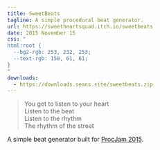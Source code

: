 ```yaml
---
title: SweetBeats
tagline: A simple procedural beat generator.
url: https://sweetheartsquad.itch.io/sweetbeats
date: 2015 November 15
css: "
html:root {
  --bg2-rgb: 253, 232, 253;
  --text-rgb: 158, 61, 61;
}
"
downloads:
  - https://downloads.seans.site/sweetbeats.zip
---
```


> You got to listen to your heart  
> Listen to the beat  
> Listen to the rhythm  
> The rhythm of the street

A simple beat generator built for [ProcJam 2015](https://itch.io/jam/procjam2015).
